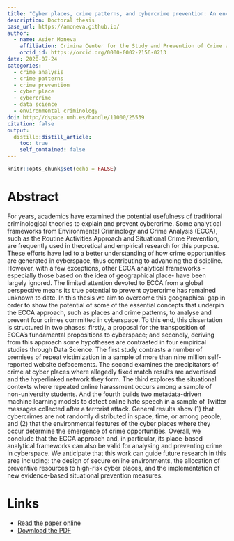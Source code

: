 ```yaml
---
title: "Cyber places, crime patterns, and cybercrime prevention: An environmental criminology and crime analysis approach through data science"
description: Doctoral thesis
base_url: https://amoneva.github.io/
author:
  - name: Asier Moneva
    affiliation: Crimina Center for the Study and Prevention of Crime at Miguel Hernandez University
    orcid_id: https://orcid.org/0000-0002-2156-0213
date: 2020-07-24
categories:
  - crime analysis
  - crime patterns
  - crime prevention
  - cyber place
  - cybercrime
  - data science
  - environmental criminology
doi: http://dspace.umh.es/handle/11000/25539
citation: false
output:
  distill::distill_article:
    toc: true
    self_contained: false
---
```


```r
knitr::opts_chunk$set(echo = FALSE)
```

# Abstract

For years, academics have examined the potential usefulness of traditional criminological theories to explain and prevent cybercrime. Some analytical frameworks from Environmental Criminology and Crime Analysis (ECCA), such as the Routine Activities Approach and Situational Crime Prevention, are frequently used in theoretical and empirical research for this purpose. These efforts have led to a better understanding of how crime opportunities are generated in cyberspace, thus contributing to advancing the discipline. However, with a few exceptions, other ECCA analytical frameworks -especially those based on the idea of geographical place- have been largely ignored. The limited attention devoted to ECCA from a global perspective means its true potential to prevent cybercrime has remained unknown to date. In this thesis we aim to overcome this geographical gap in order to show the potential of some of the essential concepts that underpin the ECCA approach, such as places and crime patterns, to analyse and prevent four crimes committed in cyberspace. To this end, this dissertation is structured in two phases: firstly, a proposal for the transposition of ECCA’s fundamental propositions to cyberspace; and secondly, deriving from this approach some hypotheses are contrasted in four empirical studies through Data Science. The first study contrasts a number of premises of repeat victimization in a sample of more than nine million self-reported website defacements. The second examines the precipitators of crime at cyber places where allegedly fixed match results are advertised and the hyperlinked network they form. The third explores the situational contexts where repeated online harassment occurs among a sample of non-university students. And the fourth builds two metadata-driven machine learning models to detect online hate speech in a sample of Twitter messages collected after a terrorist attack. General results show (1) that cybercrimes are not randomly distributed in space, time, or among people; and (2) that the environmental features of the cyber places where they occur determine the emergence of crime opportunities. Overall, we conclude that the ECCA approach and, in particular, its place-based analytical frameworks can also be valid for analysing and preventing crime in cyberspace. We anticipate that this work can guide future research in this area including: the design of secure online environments, the allocation of preventive resources to high-risk cyber places, and the implementation of new evidence-based situational prevention measures.

# Links

-   [Read the paper online](http://dspace.umh.es/handle/11000/25539)
-   [Download the PDF](moneva_2020_cyber_places_crime_patterns_and.pdf)
